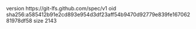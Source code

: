 version https://git-lfs.github.com/spec/v1
oid sha256:a585412b91e2cd893e954d3df23aff54b9470d92779e839fe16706281978df58
size 2143
